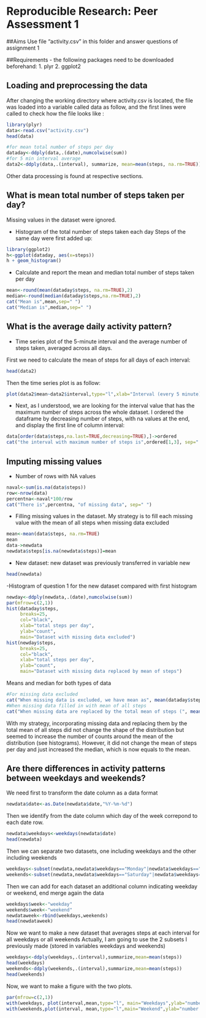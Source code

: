 # Reproducible Research: Peer Assessment 1

##Aims
Use file "activity.csv" in this folder and answer questions of assignment 1

##Requirements
- the following packages need to be downloaded beforehand:
  1. plyr
  2. ggplot2

## Loading and preprocessing the data
After changing the working directory where activity.csv is located, the file was loaded into a variable called data as follow, and the first lines were called to check how the file looks like :
```r
library(plyr)
data<-read.csv("activity.csv")
head(data)

#for mean total number of steps per day
dataday<-ddply(data,.(date),numcolwise(sum))
#for 5 min interval average
data2<-ddply(data,.(interval), summarize, mean=mean(steps, na.rm=TRUE))
```

Other data processing is found at respective sections.

## What is mean total number of steps taken per day?

Missing values in the dataset were ignored.

- Histogram of the total number of steps taken each day
Steps of the same day were first added up:
```r

library(ggplot2)
h<-ggplot(dataday, aes(x=steps))
h + geom_histogram()
```
 
 - Calculate and report the mean and median total number of steps taken per day

```r
mean<-round(mean(dataday$steps, na.rm=TRUE),2)
median<-round(median(dataday$steps,na.rm=TRUE),2)
cat("Mean is",mean,sep=" ")
cat("Median is",median,sep=" ")
```

## What is the average daily activity pattern?

- Time series plot of the 5-minute interval and the average number of steps taken, averaged across all days.

First we need to calculate the mean of steps for all days of each interval:
```r
head(data2)
```
Then the time series plot is as follow:
```r
plot(data2$mean~data2$interval,type="l",xlab="Interval (every 5 minute)",ylab="Mean of steps, averaged for all days")
```

- Next, as I understood, we are looking for the interval value that has the maximum number of steps across the whole dataset. I ordered the dataframe by decreasing number of steps, with na values at the end, and display the first line of column interval:

```r
data[order(data$steps,na.last=TRUE,decreasing=TRUE),]->ordered
cat("the interval with maximum number of steps is",ordered[1,3], sep=" ")
```

## Imputing missing values

- Number of rows with NA values
```r
naval<-sum(is.na(data$steps))
row<-nrow(data)
percentna<-naval*100/row
cat("There is",percentna, "of missing data", sep=" ")

```
- Filling missing values in the dataset. My strategy is to fill each missing value with the mean of all steps when missing data excluded
```r
mean<-mean(data$steps, na.rm=TRUE)
mean
data->newdata
newdata$steps[is.na(newdata$steps)]=mean
```
- New dataset: new dataset was previously transferred in variable new
```r
head(newdata)
```

-Histogram of question 1 for the new dataset compared with first histogram

```r
newday<-ddply(newdata,.(date),numcolwise(sum))
par(mfrow=c(2,1))
hist(dataday$steps, 
     breaks=25, 
     col="black",
     xlab="total steps per day",
     ylab="count",
     main="Dataset with missing data excluded")
hist(newday$steps, 
     breaks=25, 
     col="black",
     xlab="total steps per day",
     ylab="count",
     main="Dataset with missing data replaced by mean of steps")
```

Means and median for both types of data

```r
#For missing data excluded
cat("When missing data is excluded, we have mean as", mean(dataday$steps, na.rm=TRUE), "and median as", median(dataday$steps,na.rm=TRUE), sep=" ")
#When missing data filled in with mean of all steps
cat("When missing data are replaced by the total mean of steps (", mean(data$steps,na.rm=TRUE),")",", we have mean as", mean(newday$steps), "and median as", median(newday$steps), sep=" ")
```

With my strategy, incorporating missing data and replacing them by the total mean of all steps did not change the shape of the distribution but seemed to increase the number of counts around the mean of the distribution (see histograms). However, it did not change the mean of steps per day and just increased the median, which is now equals to the mean.

## Are there differences in activity patterns between weekdays and weekends?

We need first to transform the date column as a data format
```r
newdata$date<-as.Date(newdata$date,"%Y-%m-%d")
```

Then we identify from the date column which day of the week correpond to each date row.
```r
newdata$weekdays<-weekdays(newdata$date)
head(newdata)
```

Then we can separate two datasets, one including weekdays and the other including weekends
```r
weekdays<-subset(newdata,newdata$weekdays=="Monday"|newdata$weekdays=="Tuesday"|newdata$weekdays=="Wednesday"|newdata$weekdays=="Thursday"|newdata$weekdays=="Friday")
weekends<-subset(newdata,newdata$weekdays=="Saturday"|newdata$weekdays=="Sunday")
```

Then we can add for each dataset an additional column indicating weekday or weekend, end merge again the data

```r
weekdays$week<-"weekday"
weekends$week<-"weekend"
newdataweek<-rbind(weekdays,weekends)
head(newdataweek)
```

Now we want to make a new dataset that averages steps at each interval for all weekdays or all weekends
Actually, I am going to use the 2 subsets I previously made (stored in variables weekdays and weekends)
```r
weekdays<-ddply(weekdays,.(interval),summarize,mean=mean(steps))
head(weekdays)
weekends<-ddply(weekends,.(interval),summarize,mean=mean(steps))
head(weekends)
```
Now, we want to make a figure with the two plots. 
```r
par(mfrow=c(2,1))
with(weekdays, plot(interval,mean,type="l", main="Weekdays",ylab="number of steps"))
with(weekends,plot(interval, mean,type="l",main="Weekend",ylab="number of steps"))
```
